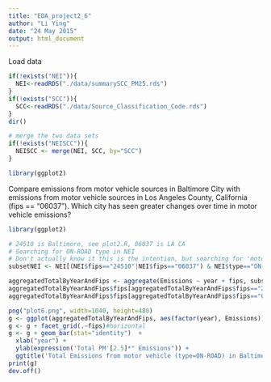 ```yaml
---
title: "EDA_project2_6"
author: "Li Ying"
date: "24 May 2015"
output: html_document
---
```

Load data 

```r
if(!exists("NEI")){
  NEI<-readRDS("./data/summarySCC_PM25.rds")
}
if(!exists("SCC")){
  SCC<-readRDS("./data/Source_Classification_Code.rds")
}
dir()

# merge the two data sets 
if(!exists("NEISCC")){
  NEISCC <- merge(NEI, SCC, by="SCC")
}

library(ggplot2)
```

Compare emissions from motor vehicle sources in Baltimore City with emissions from motor vehicle sources in Los Angeles County, California (fips == "06037"). Which city has seen greater changes over time in motor vehicle emissions?
```r
library(ggplot2)

# 24510 is Baltimore, see plot2.R, 06037 is LA CA
# Searching for ON-ROAD type in NEI
# Don't actually know it this is the intention, but searching for 'motor' in SCC only gave a subset (non-cars)
subsetNEI <- NEI[(NEI$fips=="24510"|NEI$fips=="06037") & NEI$type=="ON-ROAD",]

aggregatedTotalByYearAndFips <- aggregate(Emissions ~ year + fips, subsetNEI, sum)
aggregatedTotalByYearAndFips$fips[aggregatedTotalByYearAndFips$fips=="24510"] <- "Baltimore, MD"
aggregatedTotalByYearAndFips$fips[aggregatedTotalByYearAndFips$fips=="06037"] <- "Los Angeles, CA"

png("plot6.png", width=1040, height=480)
g <- ggplot(aggregatedTotalByYearAndFips, aes(factor(year), Emissions))
g <- g + facet_grid(.~fips)#horizontal 
g <- g + geom_bar(stat="identity")  +
  xlab("year") +
  ylab(expression('Total PM'[2.5]*" Emissions")) +
  ggtitle('Total Emissions from motor vehicle (type=ON-ROAD) in Baltimore City, MD (fips = "24510") vs Los Angeles, CA (fips = "06037")  1999-2008')
print(g)
dev.off()
```

